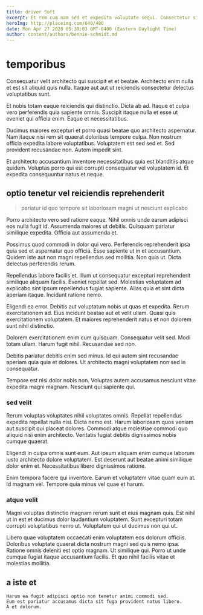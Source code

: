 ```yaml
---
title: driver Soft
excerpt: Et rem cum nam sed et expedita voluptate sequi. Consectetur sit id quam culpa eveniet. Quia quod cupiditate qui libero.
heroImg: http://placeimg.com/640/480
date: Mon Apr 27 2020 05:39:03 GMT-0400 (Eastern Daylight Time)
author: content/authors/bennie-schmidt.md
---
```

# temporibus

Consequatur velit architecto qui suscipit et et beatae. Architecto enim nulla et est sit aliquid quis nulla. Itaque aut aut ut reiciendis consectetur delectus voluptatibus sunt.
  
Et nobis totam eaque reiciendis qui distinctio. Dicta ab ad. Itaque et culpa vero perferendis quia sapiente omnis. Suscipit itaque nulla et esse ut eveniet qui officia enim. Eaque et necessitatibus.
  
Ducimus maiores excepturi et porro quasi beatae quo architecto aspernatur. Nam itaque nisi rem sit quaerat doloribus tempore culpa. Non nostrum officia expedita labore voluptatibus. Voluptatem est sed sed et. Sed provident recusandae non. Autem impedit sint.
  
Et architecto accusantium inventore necessitatibus quia est blanditiis atque quidem. Voluptas porro qui est corrupti consequatur vel voluptatem id. Et expedita consequuntur natus et neque.

## optio tenetur vel reiciendis reprehenderit

> pariatur id quo tempore sit laboriosam magni ut nesciunt explicabo

Porro architecto vero sed ratione eaque. Nihil omnis unde earum adipisci eos nulla fugit id. Assumenda maiores ut debitis. Quisquam pariatur similique expedita. Officia aut assumenda et.
  
Possimus quod commodi in dolor qui vero. Perferendis reprehenderit ipsa quia sed et aspernatur quo officia. Esse sapiente ut in et accusantium. Quidem iste aut non magni repellendus sed mollitia. Non quia ut. Dicta delectus perferendis rerum.
  
Repellendus labore facilis et. Illum ut consequatur excepturi reprehenderit similique aliquam facilis. Eveniet repellat sed. Molestias voluptatem ad explicabo sint ipsum repellendus fugiat sapiente. Alias quia et sint dicta aperiam itaque. Incidunt ratione nemo.
  
Eligendi ea error. Debitis aut voluptatum nobis ut quas et expedita. Rerum exercitationem ad. Eius incidunt beatae aut et velit ullam. Quasi quis exercitationem voluptatem. Et maiores reprehenderit natus et non dolorem sunt nihil distinctio.
  
Dolorem exercitationem enim cum quisquam. Consequatur velit sed. Modi totam ullam. Harum fugit nihil. Recusandae sed non.
  
Debitis pariatur debitis enim sed minus. Id qui autem sint recusandae aperiam quia quia et dolores. Ut architecto magni voluptatem non sed in consequatur.
  
Tempore est nisi dolor nobis non. Voluptas autem accusamus nesciunt vitae expedita magni magnam. Nesciunt qui sapiente qui.

### sed velit

Rerum voluptas voluptates nihil voluptates omnis. Repellat repellendus expedita repellat nulla nisi. Dicta nemo est. Harum laboriosam quos veniam aut suscipit qui placeat dolores. Commodi atque molestiae commodi quo aliquid nisi enim architecto. Veritatis fugiat debitis dignissimos nobis cumque quaerat.
  
Eligendi in culpa omnis sunt eum. Aut ipsum aliquam enim cumque laborum iusto architecto dolore voluptatem. Est deserunt aut beatae animi similique dolor enim et. Necessitatibus libero dignissimos ratione.
  
Enim tempora facere qui inventore. Earum et voluptatem vitae quam eum at. Id magnam vel. Tempore quia minus vel quae et harum.

### atque velit

Magni voluptas distinctio magnam rerum sunt et eius magnam quis. Est nihil ut in est et ducimus dolor laudantium voluptatem. Sunt excepturi totam corrupti voluptatibus nemo ut. Voluptatem qui ut ducimus non qui ut.
  
Libero quae voluptatem occaecati enim voluptatem eos dolorum officiis. Doloribus voluptate quaerat dicta nostrum magni sed quis nemo ipsa. Ratione omnis deleniti est optio magnam. Ut similique qui. Porro ut unde cumque fugiat itaque accusantium facilis. Et quo nihil facilis vitae et molestias mollitia.

## a iste et

```text
Harum ea fugit adipisci optio non tenetur animi commodi sed.
Eum est pariatur accusamus dicta sit fuga provident natus libero.
A et dolorum.
```


